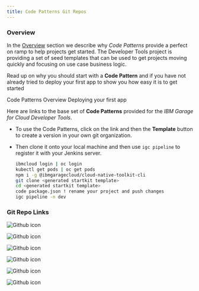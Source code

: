 ```yaml
---
title: Code Patterns Git Repos
---
```


### Overview

In the [Overview](../overview) section we describe why _Code
 Patterns_ provide a perfect on ramp to help projects get started. The Developer Tools project is providing a set of seed templates that can be used to get projects moving quickly and focusing on use case business logic.

Read up on why you should start with a **Code Pattern** and if you have not
 already tried to deploy your first app to show you how easy it is to get
  started

<AnchorLinks>
  <AnchorLink to="../codpatterns/overview">Code Patterns
   Overview
  </AnchorLink>
  <AnchorLink to="../../getting-started/deploy-app">Deploying your first app</AnchorLink>
</AnchorLinks>

Here are links to the base set of **Code Patterns** provided for the _IBM Garage for Cloud Developer Tools_.

- To use the Code Patterns, click on the link and then the **Template** button to create a version in your own git organization.

- Then clone it onto your local machine and then use `igc pipeline` to register it with your Jenkins server.
    ```bash
    ibmcloud login | oc login
    kubectl get pods | oc get pods
    npm i -g @ibmgaragecloud/cloud-native-toolkit-cli
    git clone <generated startkit template>
    cd <generated startkit template>
    code package.json ! rename your project and push changes
    igc pipeline -n dev
    ```

### Git Repo Links

<Row>
<Column colLg={4} colMd={4} noGutterMdLeft>
  <ResourceCard
    title="React UI Patterns"
    subTitle="Carbon based UI to help with common patterns using React framework"
    actionIcon="launch"
    color="dark"
    href="https://github.com/IBM/template-node-react"
  >

![Github icon](/images/github-icon.png)

  </ResourceCard>
</Column>


<Column colLg={4} colMd={4} noGutterMdLeft>
<ResourceCard
     title="Angular UI Patterns"
     subTitle="Carbon based UI to help with common patterns using Angular framework"
     actionIcon="launch"
     color="dark"
     href="https://github.com/IBM/template-node-angular"
   >

![Github icon](/images/github-icon.png)

  </ResourceCard>
</Column>


<Column colLg={4} colMd={4} noGutterMdLeft>
  <ResourceCard
    title="Typescript Microservice"
    subTitle="Node.js TypeScript Microservice offering OpenAPI endpoints"
    actionIcon="launch"
    color="dark"
    href="https://github.com/IBM/template-node-typescript"
  >

![Github icon](/images/github-icon.png)

  </ResourceCard>
</Column>
</Row>


<Row>
<Column colLg={4} colMd={4} noGutterMdLeft>
  <ResourceCard
    title="Typescript GraphQL"
    subTitle="Node.js TypeScript GraphQL Backend for Frontend"
    actionIcon="launch"
    color="dark"
    href="https://github.com/IBM/template-graphql-typescript"
  >

![Github icon](/images/github-icon.png)

  </ResourceCard>
</Column>


<Column colLg={4} colMd={4} noGutterMdLeft>
  <ResourceCard
    title="Spring Boot Microservice"
    subTitle="Spring Boot Java Microservice"
    actionIcon="launch"
    color="dark"
    href="https://github.com/IBM/template-java-spring"
  >

![Github icon](/images/github-icon.png)

  </ResourceCard>
</Column>


<Column colLg={4} colMd={4} noGutterMdLeft>
  <ResourceCard
    title="ArgoCD GitOps"
    subTitle="Template configuration to help to set up GitOps with ArgoCD"
    actionIcon="launch"
    color="light"
    href="https://github.com/IBM/template-argocd-gitops"
  >

![Github icon](/images/github-icon.png)

  </ResourceCard>
</Column>
</Row>


<Row>
<Column colLg={4} colMd={4} noGutterMdLeft>
  <ResourceCard
    title="Bring your own code"
    subTitle="Enable an existing project or a custom code pattern with pipeline logic"
    actionIcon="launch"
    color="light"
    href="../getting-started/cli#enable"
  >

  </ResourceCard>
</Column>
</Row>
